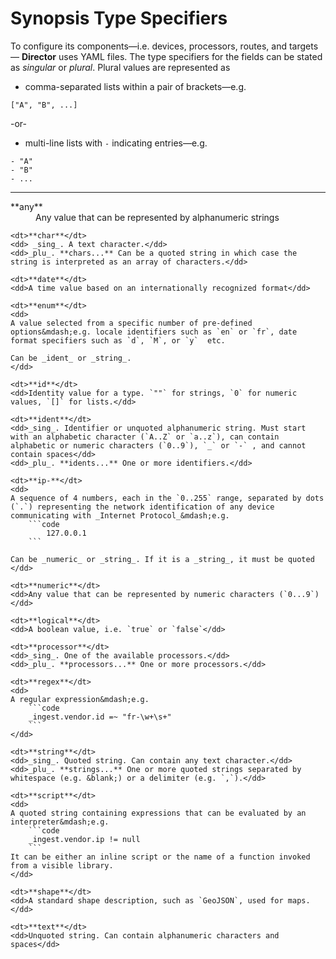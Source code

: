 # Synopsis Type Specifiers

To configure its components&mdash;i.e. devices, processors, routes, and targets&mdash; **Director** uses YAML files. The type specifiers for the fields can be stated as _singular_ or _plural_. Plural values are represented as

* comma-separated lists within a pair of brackets&mdash;e.g.

```code
["A", "B", ...]
```

-or-

* multi-line lists with `-` indicating entries&mdash;e.g.

```code
- "A"
- "B"
- ...
```

---

<dl>
	<dt>**any**</dt>
	<dd>Any value that can be represented by alphanumeric strings</dd>

	<dt>**char**</dt>
	<dd> _sing_. A text character.</dd>
	<dd>_plu_. **chars...** Can be a quoted string in which case the string is interpreted as an array of characters.</dd>

	<dt>**date**</dt>
	<dd>A time value based on an internationally recognized format</dd>

	<dt>**enum**</dt>
	<dd>
	A value selected from a specific number of pre-defined options&mdash;e.g. locale identifiers such as `en` or `fr`, date format specifiers such as `d`, `M`, or `y`  etc.

	Can be _ident_ or _string_.
	</dd>

	<dt>**id**</dt>
	<dd>Identity value for a type. `""` for strings, `0` for numeric values, `[]` for lists.</dd>

	<dt>**ident**</dt>
	<dd>_sing_. Identifier or unquoted alphanumeric string. Must start with an alphabetic character (`A..Z` or `a..z`), can contain alphabetic or numeric characters (`0..9`), `_` or `-` , and cannot contain spaces</dd>
	<dd>_plu_. **idents...** One or more identifiers.</dd>

	<dt>**ip-**</dt>
	<dd>
	A sequence of 4 numbers, each in the `0..255` range, separated by dots (`.`) representing the network identification of any device communicating with _Internet Protocol_&mdash;e.g.
		```code
			127.0.0.1
		```

	Can be _numeric_ or _string_. If it is a _string_, it must be quoted
	</dd>

	<dt>**numeric**</dt>
	<dd>Any value that can be represented by numeric characters (`0...9`)</dd>

	<dt>**logical**</dt>
	<dd>A boolean value, i.e. `true` or `false`</dd>

	<dt>**processor**</dt>
	<dd>_sing_. One of the available processors.</dd>
	<dd>_plu_. **processors...** One or more processors.</dd>

	<dt>**regex**</dt>
	<dd>
	A regular expression&mdash;e.g.
		```code
		_ingest.vendor.id =~ "fr-\w+\s+"
		```
	</dd>

	<dt>**string**</dt>
	<dd>_sing_. Quoted string. Can contain any text character.</dd>
	<dd>_plu_. **strings...** One or more quoted strings separated by whitespace (e.g. &blank;) or a delimiter (e.g. `,`).</dd>

	<dt>**script**</dt>
	<dd>
	A quoted string containing expressions that can be evaluated by an interpreter&mdash;e.g.
		```code
		_ingest.vendor.ip != null
		```
	It can be either an inline script or the name of a function invoked from a visible library.
	</dd>

	<dt>**shape**</dt>
	<dd>A standard shape description, such as `GeoJSON`, used for maps.</dd>

	<dt>**text**</dt>
	<dd>Unquoted string. Can contain alphanumeric characters and spaces</dd>
</dl>
